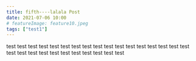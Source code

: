 ```yaml
---
title: fifth----lalala Post
date: 2021-07-06 10:00
# featureImage: feature10.jpeg
tags: ["test1"]
---
```


test
test
test
test
test
test
test
test
test
test
test
test
test
test
test
test
test
test
test
test
test
test
test
test
test
test
test
test
